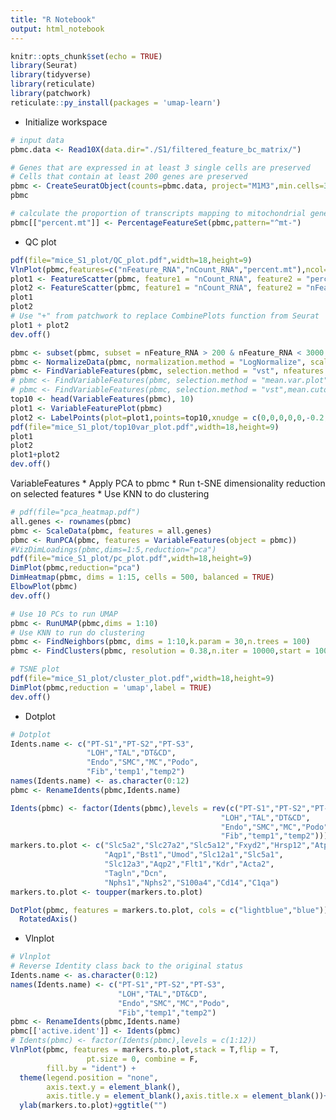 ```yaml
---
title: "R Notebook"
output: html_notebook
---
```



```r
knitr::opts_chunk$set(echo = TRUE)
library(Seurat)
library(tidyverse)
library(reticulate)
library(patchwork)
reticulate::py_install(packages = 'umap-learn')
```

* Initialize workspace

```r
# input data
pbmc.data <- Read10X(data.dir="./S1/filtered_feature_bc_matrix/")

# Genes that are expressed in at least 3 single cells are preserved
# Cells that contain at least 200 genes are preserved
pbmc <- CreateSeuratObject(counts=pbmc.data, project="M1M3",min.cells=3,min.features=200) 
pbmc

# calculate the proportion of transcripts mapping to mitochondrial genes
pbmc[["percent.mt"]] <- PercentageFeatureSet(pbmc,pattern="^mt-")
```


* QC plot 

```r
pdf(file="mice_S1_plot/QC_plot.pdf",width=18,height=9)
VlnPlot(pbmc,features=c("nFeature_RNA","nCount_RNA","percent.mt"),ncol=3)
plot1 <- FeatureScatter(pbmc, feature1 = "nCount_RNA", feature2 = "percent.mt")
plot2 <- FeatureScatter(pbmc, feature1 = "nCount_RNA", feature2 = "nFeature_RNA")
plot1
plot2
# Use "+" from patchwork to replace CombinePlots function from Seurat
plot1 + plot2
dev.off()
```



```r
pbmc <- subset(pbmc, subset = nFeature_RNA > 200 & nFeature_RNA < 3000 & percent.mt < 1.5)
pbmc <- NormalizeData(pbmc, normalization.method = "LogNormalize", scale.factor = 10000)
pbmc <- FindVariableFeatures(pbmc, selection.method = "vst", nfeatures = 2000)
# pbmc <- FindVariableFeatures(pbmc, selection.method = "mean.var.plot")
# pbmc <- FindVariableFeatures(pbmc, selection.method = "vst",mean.cutoff = c(0.0125, 0.3),dispersion.cutoff = c(0.5, Inf))
top10 <- head(VariableFeatures(pbmc), 10)
plot1 <- VariableFeaturePlot(pbmc)
plot2 <- LabelPoints(plot=plot1,points=top10,xnudge = c(0,0,0,0,0,-0.2,0.2,-0.25,0,0.2),ynudge = c(0,0,0,0,0.5,-0.2,-0.2,0.3,0.2,-0.2))
pdf(file="mice_S1_plot/top10var_plot.pdf",width=18,height=9)
plot1
plot2
plot1+plot2
dev.off()
```
VariableFeatures
* Apply PCA to pbmc
* Run t-SNE dimensionality reduction on selected features
* Use KNN to do clustering

```r
# pdf(file="pca_heatmap.pdf")
all.genes <- rownames(pbmc)
pbmc <- ScaleData(pbmc, features = all.genes)
pbmc <- RunPCA(pbmc, features = VariableFeatures(object = pbmc))
#VizDimLoadings(pbmc,dims=1:5,reduction="pca")
pdf(file="mice_S1_plot/pc_plot.pdf",width=18,height=9)
DimPlot(pbmc,reduction="pca")
DimHeatmap(pbmc, dims = 1:15, cells = 500, balanced = TRUE)
ElbowPlot(pbmc)
dev.off()

# Use 10 PCs to run UMAP
pbmc <- RunUMAP(pbmc,dims = 1:10)
# Use KNN to run do clustering
pbmc <- FindNeighbors(pbmc, dims = 1:10,k.param = 30,n.trees = 100)
pbmc <- FindClusters(pbmc, resolution = 0.38,n.iter = 10000,start = 100)
```


```r
# TSNE plot
pdf(file="mice_S1_plot/cluster_plot.pdf",width=18,height=9)
DimPlot(pbmc,reduction = 'umap',label = TRUE)
dev.off()
```


* Dotplot

```r
# Dotplot
Idents.name <- c("PT-S1","PT-S2","PT-S3",
                 "LOH","TAL","DT&CD",
                 "Endo","SMC","MC","Podo",
                 "Fib",'temp1',"temp2")
names(Idents.name) <- as.character(0:12)
pbmc <- RenameIdents(pbmc,Idents.name)

Idents(pbmc) <- factor(Idents(pbmc),levels = rev(c("PT-S1","PT-S2","PT-S3",
                                               "LOH","TAL","DT&CD",
                                               "Endo","SMC","MC","Podo",
                                               "Fib","temp1","temp2")))
markers.to.plot <- c("Slc5a2","Slc27a2","Slc5a12","Fxyd2","Hrsp12","Atp11a","Slc13a3",
                     "Aqp1","Bst1","Umod","Slc12a1","Slc5a1",
                     "Slc12a3","Aqp2","Flt1","Kdr","Acta2",
                     "Tagln","Dcn",
                     "Nphs1","Nphs2","S100a4","Cd14","C1qa")
markers.to.plot <- toupper(markers.to.plot)

DotPlot(pbmc, features = markers.to.plot, cols = c("lightblue","blue")) +
  RotatedAxis()
```

* Vlnplot

```r
# Vlnplot
# Reverse Identity class back to the original status
Idents.name <- as.character(0:12)
names(Idents.name) <- c("PT-S1","PT-S2","PT-S3",
                        "LOH","TAL","DT&CD",
                        "Endo","SMC","MC","Podo",
                        "Fib","temp1","temp2")
pbmc <- RenameIdents(pbmc,Idents.name)
pbmc[['active.ident']] <- Idents(pbmc)
# Idents(pbmc) <- factor(Idents(pbmc),levels = c(1:12))
VlnPlot(pbmc, features = markers.to.plot,stack = T,flip = T,
                 pt.size = 0, combine = F,
        fill.by = "ident") + 
  theme(legend.position = "none",
        axis.text.y = element_blank(),
        axis.title.y = element_blank(),axis.title.x = element_blank())+
  ylab(markers.to.plot)+ggtitle("")

```